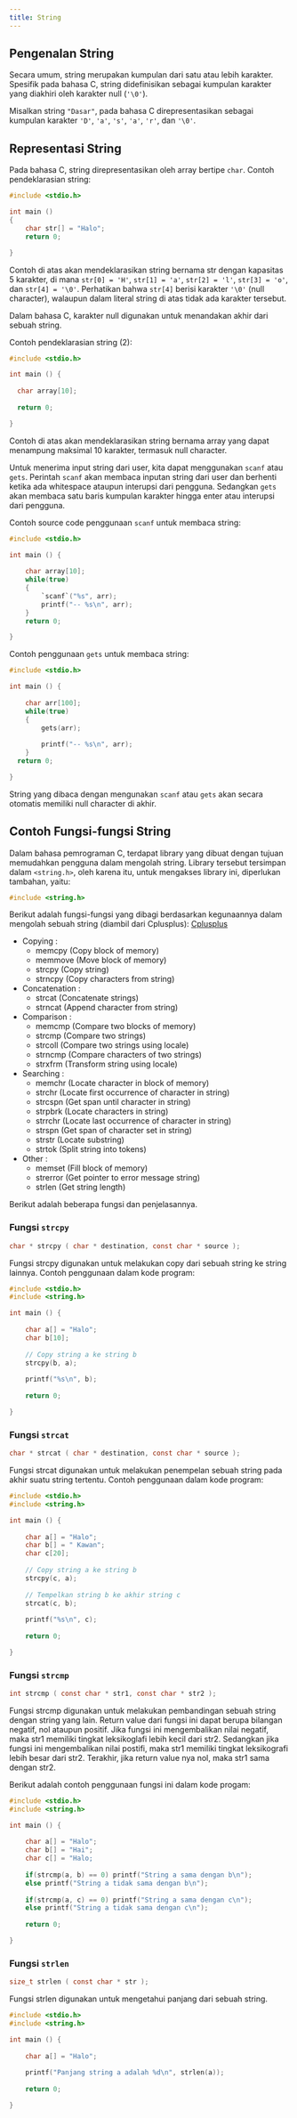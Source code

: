 ```yaml
---
title: String
---
```


## Pengenalan String

Secara umum, string merupakan kumpulan dari satu atau lebih karakter. Spesifik pada bahasa C, string didefinisikan sebagai kumpulan karakter yang diakhiri oleh karakter null (`'\0'`).

Misalkan string `"Dasar"`, pada bahasa C direpresentasikan sebagai kumpulan karakter `'D'`, `'a'`, `'s'`, `'a'`, `'r'`, dan `'\0'`.

## Representasi String

Pada bahasa C, string direpresentasikan oleh array bertipe `char`.
Contoh pendeklarasian string:
```c
#include <stdio.h>

int main () 
{  
	char str[] = "Halo"; 
	return 0;

}
```

Contoh di atas akan mendeklarasikan string bernama str dengan kapasitas 5 karakter, di mana `str[0] = 'H'`, `str[1] = 'a'`, `str[2] = 'l'`, `str[3] = 'o'`, dan `str[4] = '\0'`.
Perhatikan bahwa `str[4]` berisi karakter `'\0'` (null character), walaupun dalam literal string di atas tidak ada karakter tersebut. 

Dalam bahasa C, karakter null digunakan untuk menandakan akhir dari sebuah string.

Contoh pendeklarasian string (2):
```c
#include <stdio.h>

int main () {
  
  char array[10];
  
  return 0;

}
```

Contoh di atas akan mendeklarasikan string bernama array yang dapat menampung maksimal 10 karakter, termasuk null character.

Untuk menerima input string dari user, kita dapat menggunakan `scanf` atau `gets`. Perintah `scanf` akan membaca inputan string dari user dan berhenti ketika ada whitespace ataupun interupsi dari pengguna. Sedangkan `gets` akan membaca satu baris kumpulan karakter hingga enter atau interupsi dari pengguna.

Contoh source code penggunaan `scanf` untuk membaca string:
```c
#include <stdio.h>

int main () {
  
	char array[10];
	while(true)
	{
		`scanf`("%s", arr);
		printf("-- %s\n", arr);
	}
	return 0;

}
```

Contoh penggunaan `gets` untuk membaca string:
```c
#include <stdio.h>

int main () {
  
	char arr[100];
	while(true)
	{
		gets(arr);
		
		printf("-- %s\n", arr);
	}
  return 0;

}
```
String yang dibaca dengan mengunakan `scanf` atau `gets` akan secara otomatis memiliki null character di akhir.

## Contoh Fungsi-fungsi String

Dalam bahasa pemrograman C, terdapat library yang dibuat dengan tujuan memudahkan pengguna dalam mengolah string. Library tersebut tersimpan dalam `<string.h>`, oleh karena itu, untuk mengakses library ini, diperlukan tambahan, yaitu:

```c
#include <string.h>
```

Berikut adalah fungsi-fungsi yang dibagi berdasarkan kegunaannya dalam mengolah sebuah string (diambil dari Cplusplus):
<a href="https://www.cplusplus.com">Cplusplus</a>

- Copying :
  + memcpy (Copy block of memory)
  + memmove (Move block of memory)
  + strcpy (Copy string)
  + strncpy (Copy characters from string)
- Concatenation :
  + strcat (Concatenate strings)
  + strncat (Append character from string)
- Comparison :
  + memcmp (Compare two blocks of memory)
  + strcmp (Compare two strings)
  + strcoll (Compare two strings using locale)
  + strncmp (Compare characters of two strings)
  + strxfrm (Transform string using locale)
- Searching :
  + memchr (Locate character in block of memory)
  + strchr (Locate first occurrence of character in string)
  + strcspn (Get span until character in string)
  + strpbrk (Locate characters in string)
  + strrchr (Locate last occurrence of character in string)
  + strspn (Get span of character set in string)
  + strstr (Locate substring)
  + strtok (Split string into tokens)
- Other :
  + memset (Fill block of memory)
  + strerror (Get pointer to error message string)
  + strlen (Get string length)

Berikut adalah beberapa fungsi dan penjelasannya.

### Fungsi `strcpy` 
```c
char * strcpy ( char * destination, const char * source );
```
Fungsi strcpy digunakan untuk melakukan copy dari sebuah string ke string lainnya. 
Contoh penggunaan dalam kode program:
```c
#include <stdio.h>
#include <string.h>

int main () {
  
	char a[] = "Halo";
	char b[10];
	
	// Copy string a ke string b
	strcpy(b, a);
	
	printf("%s\n", b);
	
	return 0;

}
```

### Fungsi `strcat` 
```c
char * strcat ( char * destination, const char * source );
```
Fungsi strcat digunakan untuk melakukan penempelan sebuah string pada akhir suatu string tertentu. 
Contoh penggunaan dalam kode program:

```c
#include <stdio.h>
#include <string.h>

int main () {
  
	char a[] = "Halo";
	char b[] = " Kawan";
	char c[20];
	
	// Copy string a ke string b
	strcpy(c, a);
	
	// Tempelkan string b ke akhir string c
	strcat(c, b);
	
	printf("%s\n", c);
	
	return 0;

}
```

### Fungsi `strcmp`
```c
int strcmp ( const char * str1, const char * str2 );
```
Fungsi strcmp digunakan untuk melakukan pembandingan sebuah string dengan string yang lain. Return value dari fungsi ini dapat berupa bilangan negatif, nol ataupun positif. Jika fungsi ini mengembalikan nilai negatif, maka str1 memiliki tingkat leksikoglafi lebih kecil dari str2. Sedangkan jika fungsi ini mengembalikan nilai postifi, maka str1 memiliki tingkat leksikografi lebih besar dari str2. Terakhir, jika return value nya nol, maka str1 sama dengan str2. 

Berikut adalah contoh penggunaan fungsi ini dalam kode progam:
```c
#include <stdio.h>
#include <string.h>

int main () {
  
    char a[] = "Halo";
	char b[] = "Hai";
	char c[] = "Halo;
	
	if(strcmp(a, b) == 0) printf("String a sama dengan b\n");
	else printf("String a tidak sama dengan b\n");
	
	if(strcmp(a, c) == 0) printf("String a sama dengan c\n");
	else printf("String a tidak sama dengan c\n");
	
	return 0;

}
```

### Fungsi `strlen`
```c
size_t strlen ( const char * str );
```
Fungsi strlen digunakan untuk mengetahui panjang dari sebuah string.
```c
#include <stdio.h>
#include <string.h>

int main () {
  
	char a[] = "Halo";
	
	printf("Panjang string a adalah %d\n", strlen(a));
	
	return 0;

}
```